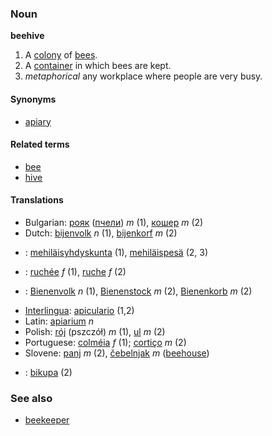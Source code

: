 ===Noun===
'''beehive'''
# A [[colony]] of [[bee]]s.
# A [[container]] in which bees are kept.
# ''metaphorical'' any workplace where people are very busy. 

====Synonyms====
*[[apiary]]

====Related terms====
*[[bee]]
*[[hive]]

====Translations====
*Bulgarian: [[рояк]] ([[пчела|пчели]]) ''m'' (1), [[кошер]] ''m'' (2)
*Dutch: [[bijenvolk]] ''n'' (1), [[bijenkorf]] ''m'' (2)
*{{msg:fi}}: [[mehiläisyhdyskunta]] (1), [[mehiläispesä]] (2, 3)
*{{msg:fr}}: [[ruchée]] ''f'' (1), [[ruche]] ''f'' (2)
*{{msg:de}}: [[Bienenvolk]] ''n'' (1), [[Bienenstock]] ''m'' (2), [[Bienenkorb]] ''m'' (2)
*[[Interlingua]]: [[apiculario]] (1,2)
*Latin: [[apiarium]] ''n''
*Polish: [[rój]] (pszczół) ''m'' (1), [[ul]] ''m'' (2)
*Portuguese: [[colméia]] ''f'' (1); [[cortiço]] ''m'' (2)
*Slovene: [[panj]] ''m'' (2), [[čebelnjak]] ''m'' ([[beehouse]])
*{{msg:sv}}: [[bikupa]] (2)

===See also===
*[[beekeeper]]